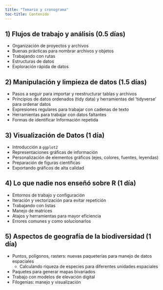 ```yaml
---
title: "Temario y cronograma"
toc-title: Contenido 
---
```


## 1) Flujos de trabajo y análisis (0.5 días)

- Organización de proyectos y archivos  
- Buenas prácticas para nombrar archivos y objetos
- Trabajando con rutas  
- Estructuras de datos  
- Exploración rápida de datos  

## 2) Manipulación y limpieza de datos (1.5 días)

- Pasos a seguir para importar y reestructurar tablas y archivos
- Principios de datos ordenados (tidy data) y herramientas del 'tidyverse' para ordenar datos  
- Expresiones regulares para trabajar con cadenas de texto  
- Herramientas para trabajar con datos faltantes  
- Formas de identificar Información repetida

## 3) Visualización de Datos (1 día)

- Introducción a `ggplot2` 
- Representaciones gráficas de información   
- Personalización de elementos gráficos (ejes, colores, fuentes, leyendas) 
- Preparación de figuras científicas  
- Exportando gráficos de alta calidad  

## 4) Lo que nadie nos enseñó sobre R (1 día)

- Entornos de trabajo y configuración  
- Iteración y vectorización para evitar repetición 
- Trabajando con listas  
- Manejo de matrices  
- Atajos y herramientas para mayor eficiencia   
- Errores comunes y como solucionarlos  

## 5) Aspectos de geografía de la biodiversidad (1 día)

- Puntos, polígonos, rasters: nuevas paqueterías para manejo de datos espaciales 
  * Calculando riqueza de especies para diferentes unidades espaciales  
- Paquetes para generar mapas bivariados  
- Trabajo con modelos de elevación digital 
- Filogenias: manejo y visualización 
